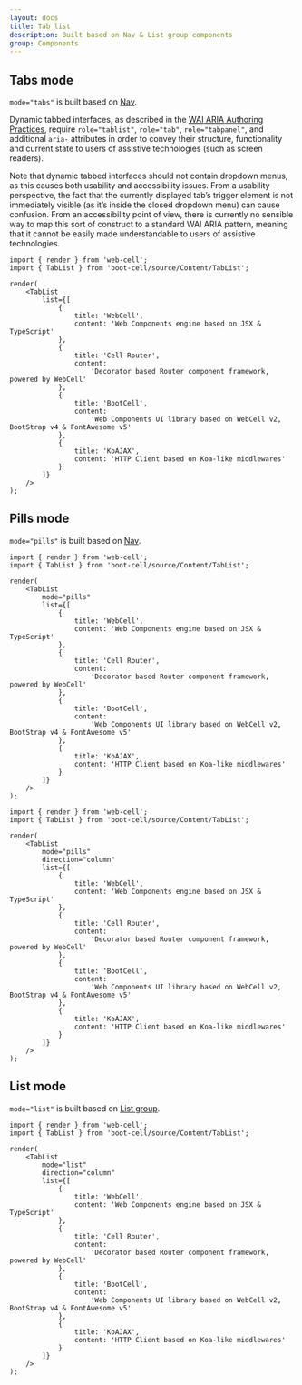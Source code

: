 ---
layout: docs
title: Tab list
description: Built based on Nav & List group components
group: Components
---



## Tabs mode

`mode="tabs"` is built based on [Nav](components/nav).

Dynamic tabbed interfaces, as described in the
[<abbr title="Web Accessibility Initiative">WAI</abbr> <abbr title="Accessible Rich Internet Applications">ARIA</abbr> Authoring Practices][1],
require `role="tablist"`, `role="tab"`, `role="tabpanel"`, and additional `aria-` attributes in order to convey their structure,
functionality and current state to users of assistive technologies (such as screen readers).

Note that dynamic tabbed interfaces should not contain dropdown menus,
as this causes both usability and accessibility issues.
From a usability perspective, the fact that the currently displayed tab’s trigger element is not immediately visible
(as it’s inside the closed dropdown menu) can cause confusion.
From an accessibility point of view, there is currently no sensible way to map this sort of construct to a standard WAI ARIA pattern,
meaning that it cannot be easily made understandable to users of assistive technologies.

<Example>
    <TabList
        list={[
            {
                title: 'WebCell',
                content: 'Web Components engine based on JSX & TypeScript'
            },
            {
                title: 'Cell Router',
                content:
                    'Decorator based Router component framework, powered by WebCell'
            },
            {
                title: 'BootCell',
                content:
                    'Web Components UI library based on WebCell v2, BootStrap v4 & FontAwesome v5'
            },
            {
                title: 'KoAJAX',
                content: 'HTTP Client based on Koa-like middlewares'
            }
        ]}
    />
</Example>

```TSX
import { render } from 'web-cell';
import { TabList } from 'boot-cell/source/Content/TabList';

render(
    <TabList
        list={[
            {
                title: 'WebCell',
                content: 'Web Components engine based on JSX & TypeScript'
            },
            {
                title: 'Cell Router',
                content:
                    'Decorator based Router component framework, powered by WebCell'
            },
            {
                title: 'BootCell',
                content:
                    'Web Components UI library based on WebCell v2, BootStrap v4 & FontAwesome v5'
            },
            {
                title: 'KoAJAX',
                content: 'HTTP Client based on Koa-like middlewares'
            }
        ]}
    />
);
```

## Pills mode

`mode="pills"` is built based on [Nav](components/nav).

<Example>
    <TabList
        mode="pills"
        list={[
            {
                title: 'WebCell',
                content: 'Web Components engine based on JSX & TypeScript'
            },
            {
                title: 'Cell Router',
                content:
                    'Decorator based Router component framework, powered by WebCell'
            },
            {
                title: 'BootCell',
                content:
                    'Web Components UI library based on WebCell v2, BootStrap v4 & FontAwesome v5'
            },
            {
                title: 'KoAJAX',
                content: 'HTTP Client based on Koa-like middlewares'
            }
        ]}
    />
</Example>

```TSX
import { render } from 'web-cell';
import { TabList } from 'boot-cell/source/Content/TabList';

render(
    <TabList
        mode="pills"
        list={[
            {
                title: 'WebCell',
                content: 'Web Components engine based on JSX & TypeScript'
            },
            {
                title: 'Cell Router',
                content:
                    'Decorator based Router component framework, powered by WebCell'
            },
            {
                title: 'BootCell',
                content:
                    'Web Components UI library based on WebCell v2, BootStrap v4 & FontAwesome v5'
            },
            {
                title: 'KoAJAX',
                content: 'HTTP Client based on Koa-like middlewares'
            }
        ]}
    />
);
```

<Example>
    <TabList
        mode="pills"
        direction="column"
        list={[
            {
                title: 'WebCell',
                content: 'Web Components engine based on JSX & TypeScript'
            },
            {
                title: 'Cell Router',
                content:
                    'Decorator based Router component framework, powered by WebCell'
            },
            {
                title: 'BootCell',
                content:
                    'Web Components UI library based on WebCell v2, BootStrap v4 & FontAwesome v5'
            },
            {
                title: 'KoAJAX',
                content: 'HTTP Client based on Koa-like middlewares'
            }
        ]}
    />
</Example>

```TSX
import { render } from 'web-cell';
import { TabList } from 'boot-cell/source/Content/TabList';

render(
    <TabList
        mode="pills"
        direction="column"
        list={[
            {
                title: 'WebCell',
                content: 'Web Components engine based on JSX & TypeScript'
            },
            {
                title: 'Cell Router',
                content:
                    'Decorator based Router component framework, powered by WebCell'
            },
            {
                title: 'BootCell',
                content:
                    'Web Components UI library based on WebCell v2, BootStrap v4 & FontAwesome v5'
            },
            {
                title: 'KoAJAX',
                content: 'HTTP Client based on Koa-like middlewares'
            }
        ]}
    />
);
```

## List mode

`mode="list"` is built based on [List group](components/listgroup).

<Example>
    <TabList
        mode="list"
        direction="column"
        list={[
            {
                title: 'WebCell',
                content: 'Web Components engine based on JSX & TypeScript'
            },
            {
                title: 'Cell Router',
                content:
                    'Decorator based Router component framework, powered by WebCell'
            },
            {
                title: 'BootCell',
                content:
                    'Web Components UI library based on WebCell v2, BootStrap v4 & FontAwesome v5'
            },
            {
                title: 'KoAJAX',
                content: 'HTTP Client based on Koa-like middlewares'
            }
        ]}
    />
</Example>

```TSX
import { render } from 'web-cell';
import { TabList } from 'boot-cell/source/Content/TabList';

render(
    <TabList
        mode="list"
        direction="column"
        list={[
            {
                title: 'WebCell',
                content: 'Web Components engine based on JSX & TypeScript'
            },
            {
                title: 'Cell Router',
                content:
                    'Decorator based Router component framework, powered by WebCell'
            },
            {
                title: 'BootCell',
                content:
                    'Web Components UI library based on WebCell v2, BootStrap v4 & FontAwesome v5'
            },
            {
                title: 'KoAJAX',
                content: 'HTTP Client based on Koa-like middlewares'
            }
        ]}
    />
);
```

[1]: https://www.w3.org/TR/wai-aria-practices/#tabpanel
